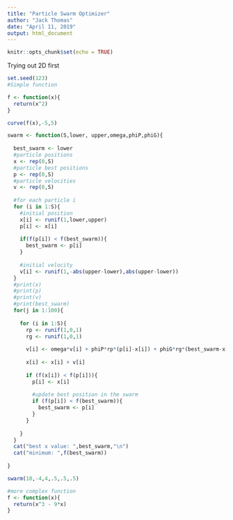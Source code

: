 ```yaml
---
title: "Particle Swarm Optimizer"
author: "Jack Thomas"
date: "April 11, 2019"
output: html_document
---
```


```r
knitr::opts_chunk$set(echo = TRUE)
```

Trying out 2D first

```r
set.seed(123)
#Simple function

f <- function(x){
  return(x^2)
}

curve(f(x),-5,5)

swarm <- function(S,lower, upper,omega,phiP,phiG){
  
  best_swarm <- lower
  #particle positions
  x <- rep(0,S)
  #particle best positions
  p <- rep(0,S)
  #particle velocities
  v <- rep(0,S)
  
  #for each particle i 
  for (i in 1:S){
    #initial position
    x[i] <- runif(1,lower,upper)
    p[i] <- x[i]
    
    if(f(p[i]) < f(best_swarm)){
      best_swarm <- p[i]
    }
    
    #initial velocity
    v[i] <- runif(1,-abs(upper-lower),abs(upper-lower))
  }
  #print(x)
  #print(p)
  #print(v)
  #print(best_swarm)
  for(j in 1:100){
    
    for (i in 1:S){
      rp <- runif(1,0,1)
      rg <- runif(1,0,1)
      
      v[i] <- omega*v[i] + phiP*rp*(p[i]-x[i]) + phiG*rg*(best_swarm-x[i])
      
      x[i] <- x[i] + v[i]
      
      if (f(x[i]) < f(p[i])){
        p[i] <- x[i]
        
        #update best position in the swarm
        if (f(p[i]) < f(best_swarm)){
          best_swarm <- p[i]
        }
      }
    
    }
  }
  cat("best x value: ",best_swarm,"\n")
  cat("minimum: ",f(best_swarm))
  
}

swarm(10,-4,4,.5,.5,.5)

#more complex function
f <- function(x){
  return(x^3 - 9*x)
}

```













